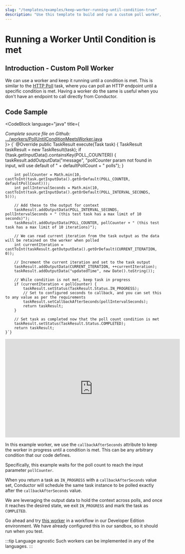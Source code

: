 ```yaml
---
slug: "/templates/examples/keep-worker-running-until-condition-true"
description: "Use this template to build and run a custom poll worker, which achieves the same functionality as the HTTP Poll task for non-HTTP based services."
---
```



# Running a Worker Until Condition is met

## Introduction - Custom Poll Worker

We can use a worker and keep it running until a condition is met. This is similar to the [HTTP Poll](/content/reference-docs/system-tasks/http-poll) task, where
you can poll an HTTP endpoint until a specific condition is met. Having a worker do the same is useful
when you don't have an endpoint to call directly from Conductor.

## Code Sample

<CodeBlock language="java" title={ <div ><i>Complete source file on Github:</i> <a href="https://github.com/conductor-sdk/orkes-java-springboot2-example/blob/main/src/main/java/io/orkes/example/banking/workers/PollUntilConditionMeetsWorker.java">.../workers/PollUntilConditionMeetsWorker.java</a></div>}>
{`  @Override
    public TaskResult execute(Task task) {
        TaskResult taskResult = new TaskResult(task);
        if (!task.getInputData().containsKey(POLL_COUNTER)) {
            taskResult.addOutputData("message", "pollCounter param not found in input, will use default of " + defaultPollCount + " polls");
        }

        int pollCounter = Math.min(10, castToInt(task.getInputData().getOrDefault(POLL_COUNTER, defaultPollCount)));
        int pollIntervalSeconds = Math.min(10, castToInt(task.getInputData().getOrDefault(POLL_INTERVAL_SECONDS, 5)));

        // Add these to the output for context
        taskResult.addOutputData(POLL_INTERVAL_SECONDS, pollIntervalSeconds + " (this test task has a max limit of 10 seconds)");
        taskResult.addOutputData(POLL_COUNTER, pollCounter + " (this test task has a max limit of 10 iterations)");

        // We can read current iteration from the task output as the data will be retained on the worker when polled
        int currentIteration = castToInt(taskResult.getOutputData().getOrDefault(CURRENT_ITERATION, 0));

        // Increment the current iteration and set to the task output
        taskResult.addOutputData(CURRENT_ITERATION, ++currentIteration);
        taskResult.addOutputData("updatedTime", new Date().toString());

        // While condition is not met, keep task in progress
        if (currentIteration < pollCounter) {
            taskResult.setStatus(TaskResult.Status.IN_PROGRESS);
            // Set to configured seconds to callback, and you can set this to any value as per the requirements
            taskResult.setCallbackAfterSeconds(pollIntervalSeconds);
            return taskResult;
        }

        // Set task as completed now that the poll count condition is met
        taskResult.setStatus(TaskResult.Status.COMPLETED);
        return taskResult;
    }`}

</CodeBlock>

<center>
  <iframe
    width="560"
    height="315"
    src="https://www.youtube.com/embed/nI8IcSpzBLQ"
    title="YouTube video player"
    frameborder="0"
    allow="accelerometer; autoplay; clipboard-write; encrypted-media; gyroscope; picture-in-picture; web-share"
    allowfullscreen="allowfullscreen"
    mozallowfullscreen="mozallowfullscreen"
    msallowfullscreen="msallowfullscreen"
    oallowfullscreen="oallowfullscreen"
    webkitallowfullscreen="webkitallowfullscreen"
  ></iframe>
</center>

In this example worker, we use the `callbackAfterSeconds` attribute to keep the worker in progress
until a condition is met. This can be any arbitrary condition that our code defines.

Specifically, this example waits for the poll count to reach the input parameter `pollCounter`.

When you return a task as `IN_PROGRESS` with a `callbackAfterSeconds` value set, Conductor
will schedule the same task instance to be polled exactly after the `callbackAfterSeconds` value.

We are leveraging the output data to hold the context across polls, and once it reaches the desired state, we exit `IN_PROGRESS`
and mark the task as `COMPLETED`.

Go ahead and try [this worker](https://developer.orkescloud.com/workflowDef/poll-until-condition-workflow) in a workflow in our Developer Edition environment. We have already configured this in our sandbox, so it should run when you test.

:::tip Language agnostic
Such workers can be implemented in any of the languages.
:::
